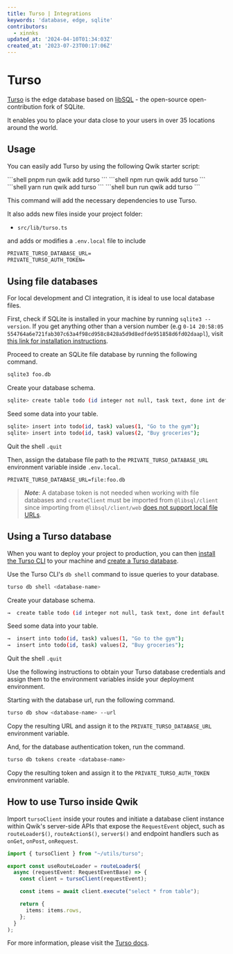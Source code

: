 ```yaml
---
title: Turso | Integrations
keywords: 'database, edge, sqlite'
contributors:
  - xinnks
updated_at: '2024-04-10T01:34:03Z'
created_at: '2023-07-23T00:17:06Z'
---
```



# Turso

[Turso] is the edge database based on [libSQL] - the open-source
open-contribution fork of SQLite.

It enables you to place your data close to your users in over 35 locations
around the world.

## Usage

You can easily add Turso by using the following Qwik starter script:


<PackageManagerTabs>
<span q:slot="pnpm">
```shell
pnpm run qwik add turso
```
</span>
<span q:slot="npm">
```shell
npm run qwik add turso
```
</span>
<span q:slot="yarn">
```shell
yarn run qwik add turso
```
</span>
<span q:slot="bun">
```shell
bun run qwik add turso
```
</span>
</PackageManagerTabs>

This command will add the necessary dependencies to use Turso.

It also adds new files inside your project folder:

- `src/lib/turso.ts`

and adds or modifies a `.env.local` file to include

```txt title=".env.local"
PRIVATE_TURSO_DATABASE_URL=
PRIVATE_TURSO_AUTH_TOKEN=
```

## Using file databases

For local development and CI integration, it is ideal to use local database files.

First, check if SQLite is installed in your machine by running `sqlite3
--version`. If you get anything other than a version number (e.g `0-14 20:58:05
554764a6e721fab307c63a4f98cd958c8428a5d9d8edfde951858d6fd02daapl`), visit [this
link for installation instructions].

Proceed to create an SQLite file database by running the following command.

```sh
sqlite3 foo.db
```

Create your database schema.

```sh
sqlite> create table todo (id integer not null, task text, done int default 0);
```

Seed some data into your table.

```sh
sqlite> insert into todo(id, task) values(1, "Go to the gym");
sqlite> insert into todo(id, task) values(2, "Buy groceries");
```

Quit the shell `.quit`

Then, assign the database file path to the `PRIVATE_TURSO_DATABASE_URL` environment variable
inside `.env.local`.

```
PRIVATE_TURSO_DATABASE_URL=file:foo.db
```

> ***Note***: A database token is not needed when working with file databases and `createClient` must be imported from `@libsql/client` since importing from `@libsql/client/web` [does not support local file URLs](https://docs.turso.tech/sdk/ts/reference#local-development).

## Using a Turso database

When you want to deploy your project to production, you can then [install the
Turso CLI] to your machine and [create a Turso database].

Use the Turso CLI's `db shell` command to issue queries to your database.

```sh
turso db shell <database-name>
```

Create your database schema.

```sh
→  create table todo (id integer not null, task text, done int default 0);
```

Seed some data into your table.

```sh
→  insert into todo(id, task) values(1, "Go to the gym");
→  insert into todo(id, task) values(2, "Buy groceries");
```

Quit the shell `.quit`

Use the following instructions to obtain your Turso database credentials and
assign them to the environment variables inside your deployment environment.

Starting with the database url, run the following command.

```sh
turso db show <database-name> --url
```

Copy the resulting URL and assign it to the `PRIVATE_TURSO_DATABASE_URL` environment variable.

And, for the database authentication token, run the command.

```sh
turso db tokens create <database-name>
```

Copy the resulting token and assign it to the `PRIVATE_TURSO_AUTH_TOKEN` environment
variable.

## How to use Turso inside Qwik

Import `tursoClient` inside your routes and initiate a database client instance
within Qwik's server-side APIs that expose the `RequestEvent` object, such as
`routeLoader$()`, `routeAction$()`, `server$()` and endpoint handlers such as
`onGet`, `onPost`, `onRequest`.

```ts
import { tursoClient } from "~/utils/turso";

export const useRouteLoader = routeLoader$(
  async (requestEvent: RequestEventBase) => {
    const client = tursoClient(requestEvent);

    const items = await client.execute("select * from table");

    return {
      items: items.rows,
    };
  }
);
```

For more information, please visit the [Turso docs].

[Turso]: https://turso.tech
[libSQL]: https://turso.tech/libsql
[this link for installation instructions]: https://sqlite.org/download.html
[install the Turso CLI]:
    https://docs.turso.tech/reference/turso-cli#installation
[create a Turso database]:
    https://docs.turso.tech/quickstart
[Turso docs]: https://docs.turso.tech

